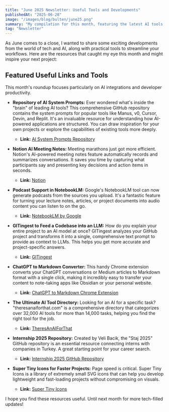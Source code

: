 ```yaml
---
title: "June 2025 Newsletter: Useful Tools and Developments"
publishedAt: "2025-06-28"
image: "/images/blog/bulten/june25.png"
summary: "My compilation for this month, featuring the latest AI tools, repos, and useful links to boost productivity and inspire developers and tech enthusiasts."
tag: "Newsletter"
---
```


As June comes to a close, I wanted to share some exciting developments from the world of tech and AI, along with practical tools to streamline your workflows. Here are the resources that caught my eye this month and might inspire your next project:

## Featured Useful Links and Tools

This month's roundup focuses particularly on AI integrations and developer productivity.

* **Repository of AI System Prompts:** Ever wondered what's inside the "brain" of leading AI tools? This comprehensive GitHub repository contains the system prompts for popular tools like Manus, v0, Cursor, Devin, and Replit. It's an invaluable resource for understanding how AI-powered applications are structured. You can draw inspiration for your own projects or explore the capabilities of existing tools more deeply.
    * **Link:** [AI System Prompts Repository](https://url.efekurucay.com/sysprompts)

* **Notion AI Meeting Notes:** Meeting marathons just got more efficient. Notion's AI-powered meeting notes feature automatically records and summarizes conversations. It saves you time by capturing what participants say and presenting key decisions and action items in seconds.
    * **Link:** [Notion](https://www.notion.so/)

* **Podcast Support in NotebookLM:** Google's NotebookLM tool can now generate podcasts from the sources you upload. It's a fantastic feature for turning your lecture notes, articles, or project documents into audio content you can listen to on the go.
    * **Link:** [NotebookLM by Google](https://notebooklm.google.com/)

* **GITingest to Feed a Codebase into an LLM:** How do you explain your entire project to an AI model at once? GITingest analyzes your GitHub project and transforms it into a single, comprehensive text prompt to provide as context to LLMs. This helps you get more accurate and project-specific answers.
    * **Link:** [GITingest](https://gitingest.com/)

* **ChatGPT to Markdown Converter:** This handy Chrome extension converts your ChatGPT conversations or Medium articles to Markdown format with a single click, making it incredibly easy to transfer your content to note-taking apps like Obsidian or your personal website.
    * **Link:** [ChatGPT to Markdown Chrome Extension](https://url.efekurucay.com/gpttomd)

* **The Ultimate AI Tool Directory:** Looking for an AI for a specific task? "theresanaiforthat.com" is a comprehensive directory that categorizes over 32,000 AI tools for more than 14,000 tasks, helping you find the right tool for the job.
    * **Link:** [TheresAnAIForThat](https://theresanaiforthat.com/)

* **Internship 2025 Repository:** Created by Veli Bacik, the "Staj 2025" GitHub repository is an essential resource connecting interns with companies in Turkey. A great starting point for your career search.
    * **Link:** [Internship 2025 GitHub Repository](https://github.com/VB10/staj2025)

* **Super Tiny Icons for Faster Projects:** Page speed is critical. Super Tiny Icons is a library of extremely small SVG icons that can help you develop lightweight and fast-loading projects without compromising on visuals.
    * **Link:** [Super Tiny Icons](https://github.com/edent/SuperTinyIcons)

I hope you find these resources useful. Until next month for more tech-filled updates!